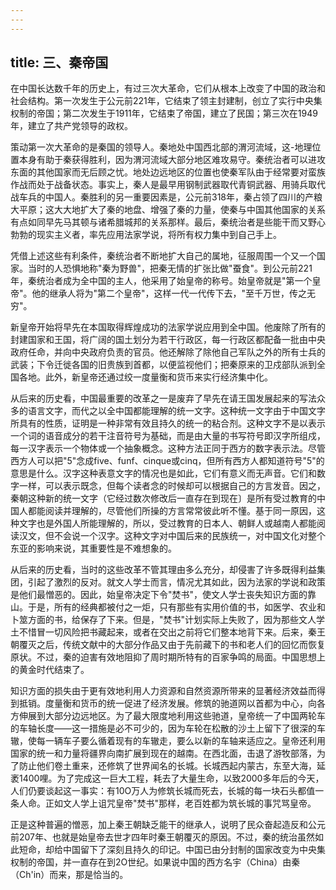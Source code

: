```yaml
---
---
---
```

title: 三、秦帝国
---



在中国长达数千年的历史上，有过三次大革命，它们从根本上改变了中国的政治和社会结构。第一次发生于公元前221年，它结束了领主封建制，创立了实行中央集权制的帝国；第二次发生于1911年，它结束了帝国，建立了民国；第三次在1949年，建立了共产党领导的政权。

策动第一次大革命的是秦国的领导人。秦地处中国西北部的渭河流域，这-地理位置本身有助于秦获得胜利，因为渭河流域大部分地区难攻易守。秦统治者可以进攻东面的其他国家而无后顾之忧。地处边远地区的位置也使秦军队由于经常要对蛮族作战而处于战备状态。事实上，秦人是最早用钢制武器取代青铜武器、用骑兵取代战车兵的中国人。秦胜利的另一重要因素是，公元前318年，秦占领了四川的产粮大平原；这大大地扩大了秦的地盘、增强了秦的力量，使秦与中国其他国家的关系有点如同早先马其顿与诸希腊城邦的关系那样。最后，秦统治者是些能干而又野心勃勃的现实主义者，率先应用法家学说，将所有权力集中到自己手上。

凭借上述这些有利条件，秦统治者不断地扩大自己的属地，征服周围一个又一个国家。当时的人恐惧地称"秦为野兽"，把秦无情的扩张比做"蚕食"。到公元前221年，秦统治者成为全中国的主人，他采用了始皇帝的称号。始皇帝就是"第一个皇帝"。他的继承人将为"第二个皇帝"，这样一代一代传下去，"至千万世，传之无穷"。

新皇帝开始将早先在本国取得辉煌成功的法家学说应用到全中国。他废除了所有的封建国家和王国，将广阔的国土划分为若干行政区，每一行政区都配备一批由中央政府任命，并向中央政府负责的官员。他还解除了除他自己军队之外的所有士兵的武装；下令迁徙各国的旧贵族到首都，以便监视他们；把秦原来的卫戍部队派到全国各地。此外，新皇帝还通过绞一度量衡和货币来实行经济集中化。

从后来的历史看，中国最重要的改革之一是废弃了早先在请王国发展起来的写法众多的语言文字，而代之以全中国都能理解的统一文字。这种统一文字由于中国文字所具有的性质，证明是一种非常有效且持久的统一的粘合剂。这种文字不是以表示一个词的语音成分的若干注音符号为基础，而是由大量的书写符号即汉字所组戍，每一汉字表示一个物体或一个抽象概念。这种方法正同于西方的数字表示法。尽管西方人可以把"5"念成five、funf、cinque或cinq，但所有西方人都知道符号"5"的意思是什么。汉字这种表意文字的情况也是如此，它们有意义而无声音。它们和数字一样，可以表示既念，但每个读者念的时候却可以根据自己的方言发音。因之，秦朝这种新的统一文字（它经过数次修改后一直存在到现在〕是所有受过教育的中国人都能阅读并理解的，尽管他们所操的方言常常彼此听不懂。基于同一原因，这种文字也是外国人所能理解的，所以，受过教育的日本人、朝鲜人或越南人都能阅读汉文，但不会说一个汉字。这种文字对中国后来的民族统一，对中国文化对整个东亚的影响来说，其重要性是不难想象的。

从后来的历史看，当时的这些改革不管其理由多么充分，却侵害了许多既得利益集团，引起了激烈的反对。就文人学士而言，情况尤其如此，因为法家的学说和政策是他们最憎恶的。因此，始皇帝决定下令"焚书"，使文人学士丧失知识方面的靠山。于是，所有的经典都被付之一炬，只有那些有实用价值的书，如医学、农业和卜筮方面的书，给保存了下来。但是，"焚书"计划实际上失败了，因为那些文人学土不惜冒一切风险把书藏起来，或者在交出之前将它们整本地背下来。后来，秦王朝覆灭之后，传统文献中的大部分作品又由于先前藏下的书和老人们的回忆而恢复原状。不过，秦的迫害有效地阻抑了周时期所特有的百家争鸣的局面。中国思想上的黄金时代结束了。

知识方面的损失由于更有效地利用人力资源和自然资源所带来的显著经济效益而得到抵销。度量衡和货币的统一促进了经济发展。修筑的驰道网以首都为中心，向各方伸展到大部分边远地区。为了最大限度地利用这些驰道，皇帝统一了中国两轮车的车轴长度——这一措施是必不可少的，因为车轮在松散的沙土上留下了很深的车辙，使每一辆车子要么循着现有的车辙走，要么以新的车轴来适应之。皇帝还利用国家的统一和力量将疆界向南扩展到现在的越南。在西北面，击退了游牧部落，为了防止他们卷土重来，还修筑了世界闻名的长城。长城西起内蒙古，东至大海，延袤1400哩。为了完成这一巨大工程，耗去了大量生命，以致2000多年后的今天，人们仍要谈起这一事实：有10O万人为修筑长城而死去，长城的每一块石头都值一条人命。正如文人学上诅咒皇帝"焚书"那样，老百姓都为筑长城的事咒骂皇帝。

正是这种普遍的憎恶，加上秦王朝缺乏能干的继承人，说明了民众奋起造反和公元前207年、也就是始皇帝去世才四年时秦王朝覆灭的原因。不过，秦的统治虽然如此短命，却给中国留下了深刻且持久的印记。中国已由分封制的国家改变为中央集权制的帝国，并一直存在到2O世纪。如果说中国的西方名宇（China）由秦（Ch'in）而来，那是恰当的。